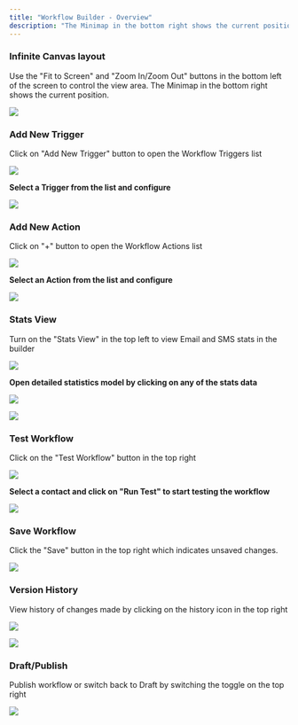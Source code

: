 ```yaml
---
title: "Workflow Builder - Overview"
description: "The Minimap in the bottom right shows the current position."
---
```


### Infinite Canvas layout

Use the "Fit to Screen" and "Zoom In/Zoom Out" buttons in the bottom left of the screen to control the view area. The Minimap in the bottom right shows the current position.

![](https://s3.amazonaws.com/cdn.freshdesk.com/data/helpdesk/attachments/production/155010654896/original/hiVPRYcJRMstKcpxYIlqG9Ao4a52rO8-6g.png?1697799711)  

### Add New Trigger

Click on "Add New Trigger" button to open the Workflow Triggers list

![](https://s3.amazonaws.com/cdn.freshdesk.com/data/helpdesk/attachments/production/155010654999/original/wsmdd3Y6I3kzpPUf1oYlhsez4Rn-6oSHoA.png?1697799763)

**Select a Trigger from the list and configure**

![](https://s3.amazonaws.com/cdn.freshdesk.com/data/helpdesk/attachments/production/155010708451/original/GJgOSB7vjcVaW3x5baHqI5qsdfdRkKS9bw.png?1697835068)

### Add New Action

Click on "+" button to open the Workflow Actions list

![](https://s3.amazonaws.com/cdn.freshdesk.com/data/helpdesk/attachments/production/155010654928/original/yPgQLoc0OyZUl8tOMEkVFidsO4APDlGO6w.png?1697799730)

**Select an Action from the list and configure**

![](https://s3.amazonaws.com/cdn.freshdesk.com/data/helpdesk/attachments/production/155010708435/original/xKkLJv37gP0mEylNnhkbRdsZF3O13q1j2g.png?1697834950)

### Stats View

Turn on the "Stats View" in the top left to view Email and SMS stats in the builder

![](https://s3.amazonaws.com/cdn.freshdesk.com/data/helpdesk/attachments/production/155010655037/original/n6bLGGrcm2k1mgLF-aE3UOU77Oal9BHEwA.png?1697799786)

**Open detailed statistics model by clicking on any of the stats data**

![](https://s3.amazonaws.com/cdn.freshdesk.com/data/helpdesk/attachments/production/155010708069/original/EoxFI91wg_eqOAkVpqUsmB4cHnRHucdzyA.png?1697834506)

![](https://s3.amazonaws.com/cdn.freshdesk.com/data/helpdesk/attachments/production/155010708138/original/bKnnXcV4rFDjnN2Hj_0mZhW0aFzZg24Yyg.png?1697834524)

### Test Workflow

Click on the "Test Workflow" button in the top right

![](https://s3.amazonaws.com/cdn.freshdesk.com/data/helpdesk/attachments/production/155010655044/original/t535Z3TPKOCnJME8h4S3VQzdVA770ALh6A.png?1697799804)

**Select a contact and click on "Run Test" to start testing the workflow**

![](https://s3.amazonaws.com/cdn.freshdesk.com/data/helpdesk/attachments/production/155010707982/original/LRMWk-ZCZdtLLaIwqbwZ0uaPf_Ls-F_AFQ.png?1697834308)

### Save Workflow

Click the "Save" button in the top right which indicates unsaved changes.

![](https://s3.amazonaws.com/cdn.freshdesk.com/data/helpdesk/attachments/production/155010655129/original/AYe7vfsDlKVuIuHbp_juObcTmkUClOdWiw.png?1697799848)

### Version History
View history of changes made by clicking on the history icon in the top right

![](https://s3.amazonaws.com/cdn.freshdesk.com/data/helpdesk/attachments/production/155010655239/original/v0QnN8sx5sgXj2L6iGgmCIOocF--oD_YpA.png?1697799879)
  
![](https://s3.amazonaws.com/cdn.freshdesk.com/data/helpdesk/attachments/production/155010707896/original/GSjzzWjFA-ODx105ZX8OegyWQ1UOPQ54eQ.png?1697834090)

### Draft/Publish

Publish workflow or switch back to Draft by switching the toggle on the top right

![](https://s3.amazonaws.com/cdn.freshdesk.com/data/helpdesk/attachments/production/155010655103/original/n0ZNJ4Bda0uPzDTnG8CzPGNVVY-kCFA7Xw.png?1697799834)